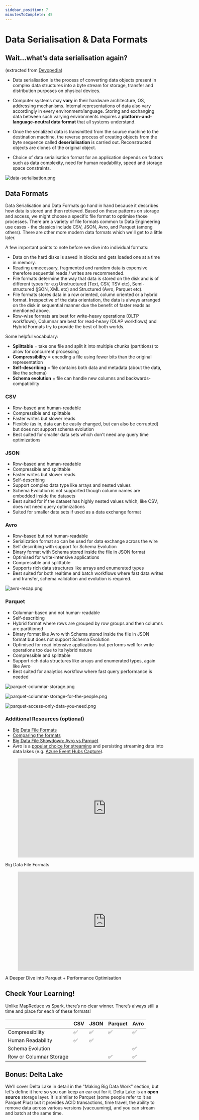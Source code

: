```yaml
---
sidebar_position: 7
minutesToComplete: 45
---
```


# Data Serialisation & Data Formats
## Wait...what’s data serialisation again?
(extracted from [Devopedia](https://devopedia.org/data-serialization))

* Data serialisation is the process of converting data objects present in complex data structures into a byte stream for storage, transfer and distribution purposes on physical devices.

* Computer systems may **vary** in their hardware architecture, OS, addressing mechanisms. Internal representations of data also vary accordingly in every environment/language. Storing and exchanging data between such varying environments requires a **platform-and-language-neutral data format** that all systems understand.

* Once the serialized data is transmitted from the source machine to the destination machine, the reverse process of creating objects from the byte sequence called **deserialisation** is carried out. Reconstructed objects are clones of the original object.

* Choice of data serialisation format for an application depends on factors such as data complexity, need for human readability, speed and storage space constraints.

<div style={{textAlign: 'center'}}>

![data-serialisation.png](./assets/data-serialisation.png)

</div>

## Data Formats
Data Serialisation and Data Formats go hand in hand because it describes how data is stored and then retrieved. Based on these patterns on storage and access, we might choose a specific file format to optimise those processes. There are a variety of file formats common to Data Engineering use cases - the classics include CSV, JSON, Avro, and Parquet (among others). There are other more modern data formats which we'll get to a little later.

A few important points to note before we dive into individual formats:
* Data on the hard disks is saved in blocks and gets loaded one at a time in memory.
* Reading unnecessary, fragmented and random data is expensive therefore sequential reads / writes are recommended.
* File formats determine the way that data is stored on the disk and is of different types for e.g Unstructured (Text, CSV, TSV etc), Semi-structured (jSON, XML etc) and Structured (Avro, Parquet etc).
* File formats stores data in a row oriented, column oriented or a hybrid format. Irrespective of the data orientation, the data is always arranged on the disk in sequential manner due the benefit of faster reads as mentioned above.
* Row-wise formats are best for write-heavy operations (OLTP workflows), Columnar are best for read-heavy (OLAP workflows) and Hybrid Formats try to provide the best of both worlds.

Some helpful vocabulary:
* **Splittable** = take one file and split it into multiple chunks (partitions) to allow for concurrent processing
* **Compressibility** = encoding a file using fewer bits than the original representation
* **Self-describing** = file contains both data and metadata (about the data, like the schema)
* **Schema evolution** = file can handle new columns and backwards-compatibility

### CSV
* Row-based and human-readable
* Compressible and splittable
* Faster writes but slower reads
* Flexible (as in, data can be easily changed, but can also be corrupted) but does not support schema evolution
* Best suited for smaller data sets which don't need any query time optimizations

### JSON
* Row-based and human-readable
* Compressible and splittable
* Faster writes but slower reads
* Self-describing
* Support complex data type like arrays and nested values
* Schema Evolution is not supported though column names are embedded inside the datasets
* Best suited for if the dataset has highly nested values which, like CSV, does not need query optimizations
* Suited for smaller data sets if used as a data exchange format

### Avro
* Row-based but not human-readable
* Serialization format so can be used for data exchange across the wire
* Self describing with support for Schema Evolution
* Binary format with Schema stored inside the file in JSON format
* Optimised for write-intensive applications
* Compressible and splittable
* Supports rich data structures like arrays and enumerated types
* Best suited for both realtime and batch workflows where fast data writes and transfer, schema validation and evolution is required.

<div style={{textAlign: 'center'}}>

![avro-recap.png](./assets/avro-recap.png)

</div>


### Parquet
* Columnar-based and not human-readable
* Self-describing
* Hybrid format where rows are grouped by row groups and then columns are partitioned
* Binary format like Avro with Schema stored inside the file in JSON format but does not support Schema Evolution
* Optimised for read intensive applications but performs well for write operations too due to its hybrid nature
* Compressible and splittable
* Support rich data structures like arrays and enumerated types, again like Avro
* Best suited for analytics workflow where fast query performance is needed

<div style={{textAlign: 'center'}}>

![parquet-columnar-storage.png](./assets/parquet-columnar-storage.png)

![parquet-columnar-storage-for-the-people.png](./assets/parquet-columnar-storage-for-the-people.png)

![parquet-access-only-data-you-need.png](./assets/parquet-access-only-data-you-need.png)

</div>

### Additional Resources (optional)
* [Big Data File Formats](https://luminousmen.com/post/big-data-file-formats)
* [Comparing the formats](https://www.datanami.com/2018/05/16/big-data-file-formats-demystified/#:~:text=The%20biggest%20difference%20between%20ORC,in%20a%20row%2Dbased%20format.&text=While%20column%2Doriented%20stores%20like,might%20be%20the%20better%20choice.)
* [Big Data File Showdown: Avro vs Parquet](https://www.confessionsofadataguy.com/big-data-file-showdown-avro-vs-parquet-with-python/)
* Avro is a [popular choice for streaming](https://www.confluent.io/blog/avro-kafka-data/) and persisting streaming data into data lakes (e.g. [Azure Event Hubs Capture](https://docs.microsoft.com/en-us/azure/event-hubs/event-hubs-capture-overview#exploring-the-captured-files-and-working-with-avro)).

<div style={{textAlign: 'center'}}>
    <figure class="video-container">
        <iframe width="560" height="315" src="https://www.youtube.com/embed/auNAzC3AU18?t=153" title="YouTube video player" frameborder="0" allow="accelerometer; autoplay; clipboard-write; encrypted-media; gyroscope; picture-in-picture" allowfullscreen></iframe>
    </figure>
Big Data File Formats
</div>

<div style={{textAlign: 'center'}}>

<figure class="video-container">
    <iframe width="560" height="315" src="https://www.youtube.com/embed/1j8SdS7s_NY" title="YouTube video player" frameborder="0" allow="accelerometer; autoplay; clipboard-write; encrypted-media; gyroscope; picture-in-picture" allowfullscreen></iframe>
</figure>

A Deeper Dive into Parquet + Performance Optimisation

</div>


## Check Your Learning!
Unlike MapReduce vs Spark, there’s no clear winner.
There’s always still a time and place for each of these formats!

| | CSV | JSON | Parquet | Avro |
| --- | --- | --- | --- | --- |
|Compressibility | :white_check_mark: | :white_check_mark: | :white_check_mark: | :white_check_mark: |
|Human Readability | :white_check_mark: | :white_check_mark: | | |
|Schema Evolution | | | | :white_check_mark: |
|Row or Columnar Storage | | | :white_check_mark: | :white_check_mark: |

## Bonus: Delta Lake
We'll cover Delta Lake in detail in the "Making Big Data Work" section, but let's define it here so you can keep an ear out for it. Delta Lake is an **open source** storage layer. It is similar to Parquet (some people refer to it as Parquet Plus) but it provides ACID transactions, time travel, the ability to remove data across various versions (vaccuuming), and you can stream and batch at the same time.
